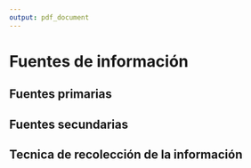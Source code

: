 ```yaml
---
output: pdf_document
---
```


# Fuentes de información


## Fuentes primarias


## Fuentes secundarias


## Tecnica de recolección de la información

